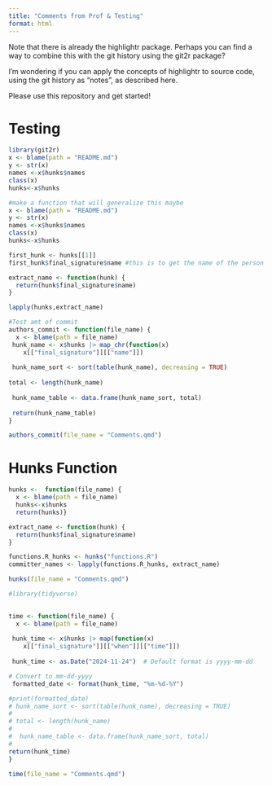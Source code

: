 ```yaml
---
title: "Comments from Prof & Testing"
format: html
---
```


Note that there is already the highlightr package. Perhaps you can find a way to combine this with the git history using the git2r package?

I'm wondering if you can apply the concepts of highlightr to source code, using the git history as "notes", as described here.

Please use this repository and get started!

# Testing
```r
library(git2r)
x <- blame(path = "README.md")
y <- str(x)
names <-x$hunks$names
class(x)
hunks<-x$hunks 

#make a function that will generalize this maybe
x <- blame(path = "README.md")
y <- str(x)
names <-x$hunks$names
class(x)
hunks<-x$hunks 
```

```r
first_hunk <- hunks[[1]]
first_hunk$final_signature$name #this is to get the name of the person

extract_name <- function(hunk) {
  return(hunk$final_signature$name)
}

lapply(hunks,extract_name)
```

```r
#Test amt of commit               
authors_commit <- function(file_name) {
  x <- blame(path = file_name)
 hunk_name <- x$hunks |> map_chr(function(x) 
    x[["final_signature"]][["name"]])
 
 hunk_name_sort <- sort(table(hunk_name), decreasing = TRUE)
 
total <- length(hunk_name)
 
 hunk_name_table <- data.frame(hunk_name_sort, total)
 
 return(hunk_name_table)
}
```
```r
authors_commit(file_name = "Comments.qmd")
```



# Hunks Function
```r
hunks <-  function(file_name) { 
  x <- blame(path = file_name)
  hunks<-x$hunks 
  return(hunks)}

extract_name <- function(hunk) {
  return(hunk$final_signature$name)
}

functions.R_hunks <- hunks("functions.R")
committer_names <- lapply(functions.R_hunks, extract_name)

hunks(file_name = "Comments.qmd")

```

```r
#library(tidyverse)

            
time <- function(file_name) {
  x <- blame(path = file_name)
  
 hunk_time <- x$hunks |> map(function(x) 
    x[["final_signature"]][["when"]][["time"]])
 
 hunk_time <- as.Date("2024-11-24")  # Default format is yyyy-mm-dd

# Convert to mm-dd-yyyy
 formatted_date <- format(hunk_time, "%m-%d-%Y")

#print(formatted_date)
# hunk_name_sort <- sort(table(hunk_name), decreasing = TRUE)
#  
# total <- length(hunk_name)
#  
#  hunk_name_table <- data.frame(hunk_name_sort, total)
#  
return(hunk_time)
}

time(file_name = "Comments.qmd")
```

